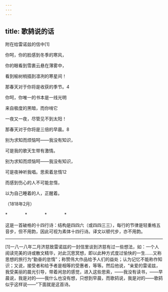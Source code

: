 ```yaml
---
---
---
```

title: 歌鸫说的话
---




附在给雷诺兹的信中[1]

你呵，你的脸感到冬季的寒风，

你的眼看到雪裹云悬在薄雾中，

看到榆树梢插到凛冽的寒星间！

那春天对于你将是收获的季节。4





你呵，你唯一的书本是一线光明

来自极度的黑暗，而你啃它

一夜又一夜，尽管见不到太阳！

那春天对于你将是三倍的早晨。8





别为求知而烦恼呵——我没有知识，

可是我的歌天生带有激情。

别为求知而烦恼呵——我没有知识，

可是夜神听我唱。思索着怠惰12

而感到伤心的人不可能怠惰，

以为自己睡着的人，正醒着。

（1818年2月）

*　　　　*　　　　*　　　　*

这是一首破格的十四行诗：结构是四四六（或四四三三），每行的节律是轻重格五音步，但不用韵，因此可视为素体十四行诗。译文以顿代步，亦不用韵。



* * *



[1]一八一八年二月济慈致雷诺兹的一封信里谈到济慈有过一些想法，如：一个人阅读完美的诗或散文精华，对此沉思冥想，即以此种方式度过愉快的一生……又称思想的旅行为“勤奋的怠惰”；称赞伟大作品给予人们的益处；认为记忆不能称作知识；又说，接受者和给予者是相等的受惠者，等等。然后他说，“亲爱的雷诺兹，我受美丽的晨光引导，带着闲怠的感觉，进入这些思索，——我没有读书，——早晨说，我是对的——我什么也没有想，只想到早晨，而歌鸫说，我是对的——歌鸫似乎这样说——”下面就是这首诗。